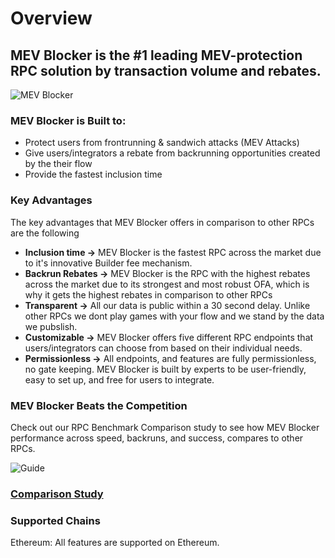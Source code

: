 # Overview

## MEV Blocker is the #1 leading MEV-protection RPC solution by transaction volume and rebates.

![MEV Blocker](/img/mevblocker/concept1-1200x630.png)  

### MEV Blocker is Built to:

* Protect users from frontrunning & sandwich attacks (MEV Attacks)
*  Give users/integrators a rebate from backrunning opportunities created by the their flow
*  Provide the fastest inclusion time

### Key Advantages

The key advantages that MEV Blocker offers in comparison to other RPCs are the following

* **Inclusion time →** MEV Blocker is the fastest RPC across the market due to it's innovative Builder fee mechanism.
* **Backrun Rebates →** MEV Blocker is the RPC with the highest rebates across the market due to its strongest and most robust OFA, which is why it gets the highest rebates in comparison to other RPCs
* **Transparent →** All our data  is public within a 30 second delay. Unlike other RPCs we dont play games with your flow and we stand by the data we pubslish.
* **Customizable →** MEV Blocker offers five different RPC endpoints that users/integrators can choose from based on their individual needs.
* **Permissionless →** All endpoints, and features are fully permissionless, no gate keeping.  MEV Blocker is built by experts to be user-friendly, easy to set up, and free for users to integrate.

### MEV Blocker Beats the Competition

Check out our RPC Benchmark Comparison study to see how MEV Blocker performance across speed, backruns, and success, compares to other RPCs.

![Guide](/img/mevblocker/mevblocker_comparison.png)

### [Comparison Study](/mevblocker/rpc-performance)

### Supported Chains

Ethereum: All features are supported on Ethereum.


<DocCardList />
